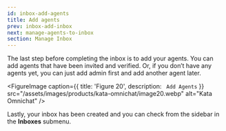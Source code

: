```yaml
---
id: inbox-add-agents
title: Add agents
prev: inbox-add-inbox
next: manage-agents-to-inbox
section: Manage Inbox
---
```


The last step before completing the inbox is to add your agents. You can add agents that have been invited and verified. Or, if you don’t have any agents yet, you can just add admin first and add another agent later.

<FigureImage
  caption={{ title: 'Figure 20', description: ` Add Agents` }}
  src="/assets/images/products/kata-omnichat/image20.webp"
  alt="Kata Omnichat"
/>

Lastly, your inbox has been created and you can check from the sidebar in the **Inboxes** submenu.
